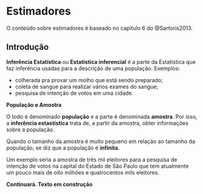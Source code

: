 # Estimadores

O conteúdo sobre estimadores é baseado no capítulo 6 do @Sartoris2013.

## Introdução

**Inferência Estatística** ou **Estatística inferencial** é a parte da Estatística que faz inferência usadas para a descrição de uma população. Exemplos:

- colherada pra provar um molho que está sendo preparado;
- coleta de sangue para realizar vários exames do sangue;
- pesquisa de intenção de votos em uma cidade.

**População e Amostra**

O todo é denominado **população** e a parte é denominada **amostra**. Por isso, a **inferência estastística** trata de, a partir da amostra, obter informações sobre a população.

Quando o tamanho da amostra é muito pequeno em relação ao tamanho da população, se diz que a população é **infinita**. 

Um exemplo seria a amostra de três mil eleitores para a pesquisa de intenção de votos na capital do Estado de São Paulo que tem atualmente um pouco mais de oito milhões e quatrocentos mils eleitores.

**Continuará. Texto em construção**

